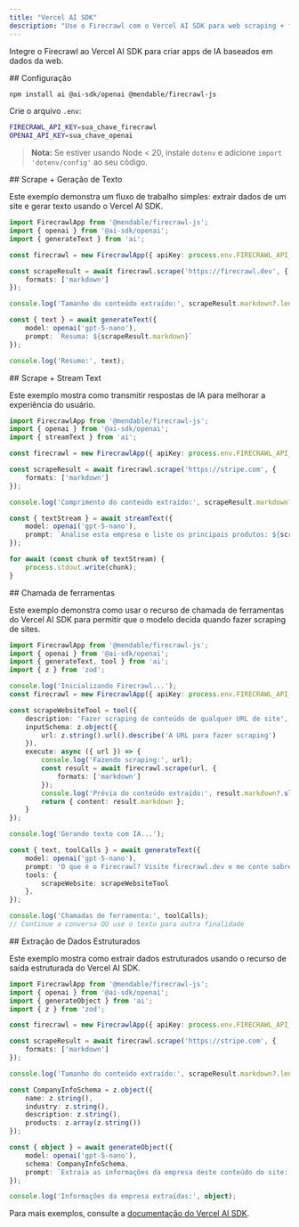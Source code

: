 ```yaml
---
title: "Vercel AI SDK"
description: "Use o Firecrawl com o Vercel AI SDK para web scraping + fluxos de IA"
---
```


Integre o Firecrawl ao Vercel AI SDK para criar apps de IA baseados em dados da web.

<div id="setup">
  ## Configuração
</div>

```bash
npm install ai @ai-sdk/openai @mendable/firecrawl-js 
```

Crie o arquivo `.env`:

```bash
FIRECRAWL_API_KEY=sua_chave_firecrawl
OPENAI_API_KEY=sua_chave_openai
```

> **Nota:** Se estiver usando Node &lt; 20, instale `dotenv` e adicione `import 'dotenv/config'` ao seu código.


<div id="scrape-generate-text">
  ## Scrape + Geração de Texto
</div>

Este exemplo demonstra um fluxo de trabalho simples: extrair dados de um site e gerar texto usando o Vercel AI SDK.

```typescript
import FirecrawlApp from '@mendable/firecrawl-js';
import { openai } from '@ai-sdk/openai';
import { generateText } from 'ai';

const firecrawl = new FirecrawlApp({ apiKey: process.env.FIRECRAWL_API_KEY });

const scrapeResult = await firecrawl.scrape('https://firecrawl.dev', {
    formats: ['markdown']
});

console.log('Tamanho do conteúdo extraído:', scrapeResult.markdown?.length);

const { text } = await generateText({
    model: openai('gpt-5-nano'),
    prompt: `Resuma: ${scrapeResult.markdown}`
});

console.log('Resumo:', text);
```


<div id="scrape-stream-text">
  ## Scrape + Stream Text
</div>

Este exemplo mostra como transmitir respostas de IA para melhorar a experiência do usuário.

```typescript
import FirecrawlApp from '@mendable/firecrawl-js';
import { openai } from '@ai-sdk/openai';
import { streamText } from 'ai';

const firecrawl = new FirecrawlApp({ apiKey: process.env.FIRECRAWL_API_KEY });

const scrapeResult = await firecrawl.scrape('https://stripe.com', {
    formats: ['markdown']
});

console.log('Comprimento do conteúdo extraído:', scrapeResult.markdown?.length);

const { textStream } = await streamText({
    model: openai('gpt-5-nano'),
    prompt: `Analise esta empresa e liste os principais produtos: ${scrapeResult.markdown}`
});

for await (const chunk of textStream) {
    process.stdout.write(chunk);
}
```


<div id="tool-calling">
  ## Chamada de ferramentas
</div>

Este exemplo demonstra como usar o recurso de chamada de ferramentas do Vercel AI SDK para permitir que o modelo decida quando fazer scraping de sites.

```typescript
import FirecrawlApp from '@mendable/firecrawl-js';
import { openai } from '@ai-sdk/openai';
import { generateText, tool } from 'ai';
import { z } from 'zod';

console.log('Inicializando Firecrawl...');
const firecrawl = new FirecrawlApp({ apiKey: process.env.FIRECRAWL_API_KEY });

const scrapeWebsiteTool = tool({
    description: 'Fazer scraping de conteúdo de qualquer URL de site',
    inputSchema: z.object({
        url: z.string().url().describe('A URL para fazer scraping')
    }),
    execute: async ({ url }) => {
        console.log('Fazendo scraping:', url);
        const result = await firecrawl.scrape(url, {
            formats: ['markdown']
        });
        console.log('Prévia do conteúdo extraído:', result.markdown?.slice(0, 200) + '...');
        return { content: result.markdown };
    }
});

console.log('Gerando texto com IA...');

const { text, toolCalls } = await generateText({
    model: openai('gpt-5-nano'),
    prompt: 'O que é o Firecrawl? Visite firecrawl.dev e me conte sobre ele.',
    tools: {
        scrapeWebsite: scrapeWebsiteTool
    },
});

console.log('Chamadas de ferramenta:', toolCalls);
// Continue a conversa OU use o texto para outra finalidade
```


<div id="structured-data-extraction">
  ## Extração de Dados Estruturados
</div>

Este exemplo mostra como extrair dados estruturados usando o recurso de saída estruturada do Vercel AI SDK.

```typescript
import FirecrawlApp from '@mendable/firecrawl-js';
import { openai } from '@ai-sdk/openai';
import { generateObject } from 'ai';
import { z } from 'zod';

const firecrawl = new FirecrawlApp({ apiKey: process.env.FIRECRAWL_API_KEY });

const scrapeResult = await firecrawl.scrape('https://stripe.com', {
    formats: ['markdown']
});

console.log('Tamanho do conteúdo extraído:', scrapeResult.markdown?.length);

const CompanyInfoSchema = z.object({
    name: z.string(),
    industry: z.string(),
    description: z.string(),
    products: z.array(z.string())
});

const { object } = await generateObject({
    model: openai('gpt-5-nano'),
    schema: CompanyInfoSchema,
    prompt: `Extraia as informações da empresa deste conteúdo do site: ${scrapeResult.markdown}`
});

console.log('Informações da empresa extraídas:', object);
```

Para mais exemplos, consulte a [documentação do Vercel AI SDK](https://sdk.vercel.ai/docs).
